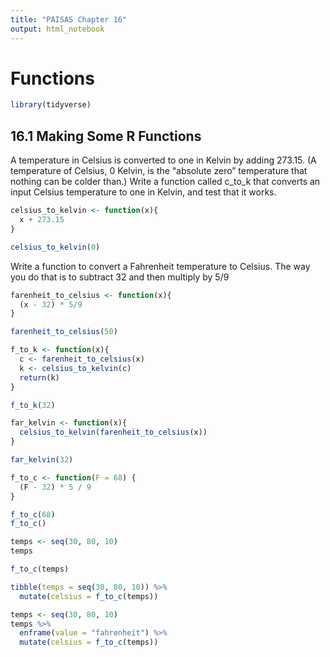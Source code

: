 ```yaml
---
title: "PAISAS Chapter 16"
output: html_notebook
---
```


# Functions

```r
library(tidyverse)
```


## 16.1 Making Some R Functions

A temperature in Celsius is converted to one in Kelvin by adding 273.15. (A temperature of  Celsius, 0 Kelvin, is the “absolute zero” temperature that nothing can be colder than.) Write a function called c_to_k that converts an input Celsius temperature to one in Kelvin, and test that it works.

```r
celsius_to_kelvin <- function(x){
  x + 273.15
}
```

```r
celsius_to_kelvin(0)
```
Write a function to convert a Fahrenheit temperature to Celsius. The way you do that is to subtract 32 and then multiply by $5/9$

```r
farenheit_to_celsius <- function(x){
  (x - 32) * 5/9
}
```

```r
farenheit_to_celsius(50)
```
```r
f_to_k <- function(x){
  c <- farenheit_to_celsius(x)
  k <- celsius_to_kelvin(c)
  return(k)
}
```


```r
f_to_k(32)
```
```r
far_kelvin <- function(x){
  celsius_to_kelvin(farenheit_to_celsius(x))
}
```

```r
far_kelvin(32)
```
```r
f_to_c <- function(F = 68) {
  (F - 32) * 5 / 9
}
```

```r
f_to_c(68)
f_to_c()
```
```r
temps <- seq(30, 80, 10)
temps
```
```r
f_to_c(temps)
```
```r
tibble(temps = seq(30, 80, 10)) %>%
  mutate(celsius = f_to_c(temps))
```

```r
temps <- seq(30, 80, 10)
temps %>%
  enframe(value = "fahrenheit") %>%
  mutate(celsius = f_to_c(temps))
```



